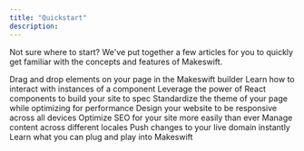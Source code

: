 ```yaml
---
title: "Quickstart"
description:
---
```


Not sure where to start? We've put together a few articles for you to quickly get familiar with the concepts and features of Makeswift.

<CardGroup cols={3}>
  <Card
    title="Layout"
    icon="table-layout"
    iconType="duotone"
    href="/product/layouts"
  >
    Drag and drop elements on your page in the Makeswift builder
  </Card>
  <Card
    title="Elements"
    icon="atom"
    iconType="duotone"
    href="/product/elements"
  >
    Learn how to interact with instances of a component
  </Card>
  <Card
    title="Components"
    icon="gear-complex-code"
    iconType="duotone"
    href="/product/components"
  >
    Leverage the power of React components to build your site to spec
  </Card>
  <Card
    title="Theming"
    icon="palette"
    iconType="duotone"
    href="/product/themeing"
  >
    Standardize the theme of your page while optimizing for performance
  </Card>
  <Card
    title="Responsiveness"
    icon="laptop-mobile"
    iconType="duotone"
    href="/product/responsiveness"
  >
    Design your website to be responsive across all devices
  </Card>
  <Card
    title="SEO"
    icon="magnifying-glass-chart"
    iconType="duotone"
    href="/product/seo"
  >
    Optimize SEO for your site more easily than ever
  </Card>
  <Card
    title="Localization"
    icon="map-location-dot"
    iconType="duotone"
    href="/product/localization"
  >
    Manage content across different locales
  </Card>
  <Card title="Publishing" icon="rocket-launch" href="/product/publishing">
    Push changes to your live domain instantly
  </Card>
  <Card
    title="Integrations"
    icon="gears"
    iconType="duotone"
    href="/product/integrations"
  >
    Learn what you can plug and play into Makeswift
  </Card>
</CardGroup>
